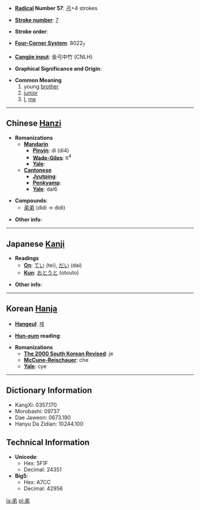 * '''[[Wiktionary:Chinese radical index| Radical]] Number 57''': [[Wiktionary:Chinese radical index 弓|弓]]+4 strokes

* '''[[Wiktionary:Chinese total strokes index|Stroke number]]''': [[Wiktionary:Chinese total strokes index 7|7]]

* '''Stroke order''': 

* '''[[Wiktionary:Chinese four corner index|Four-Corner System]]''': 8022<sub>7</sub>

* '''[[Wiktionary:Chinese Cangjie index|Cangjie input]]''': 金弓中竹 (CNLH)

* '''Graphical Significance and Origin''': 

* '''Common Meaning'''
*#young [[brother]]
*# [[junior]]
*# [[I]], [[me]]

----

== Chinese [[Hanzi]] ==

* '''Romanizations'''
** '''[[Mandarin]]'''
*** '''[[Pinyin]]''': dì (di4)
*** '''[[Wade-Giles]]''': ti<sup>4</sup>
*** '''[[Yale]]''': 
** '''[[Cantonese]]'''
*** '''[[Jyutping]]''':
*** '''[[Penkyamp]]''': 
*** '''[[Yale]]''': dai6

* '''Compounds''':
** [[弟弟]] (dìdì -> dìdi)

* '''Other info''': 

----

== Japanese [[Kanji]] ==

* '''Readings'''
** '''[[On]]''': [[てい]] (tei), [[だい]] (dai)
** '''[[Kun]]''': [[おとうと]] (otouto)

* '''Other info''':  

----

== Korean [[Hanja]] ==

* '''[[Hangeul]]''': [[제]]

* '''[[Hun-eum]] reading''': 

* '''Romanizations'''
** '''[[The 2000 South Korean Revised Romanization|The 2000 South Korean Revised]]''': je
** '''[[McCune-Reischauer]]''': che
** '''[[Yale]]''': cye

----

== Dictionary Information ==

* KangXi: 0357.170
* Morobashi: 09737
* Dae Jaweon: 0673.190
* Hanyu Da Zidian: 10244.100

== Technical Information ==

* '''Unicode''':
** Hex: 5F1F
** Decimal: 24351
* '''Big5''':
** Hex: A7CC
** Decimal: 42956

[[la:弟]]
[[pl:弟]]